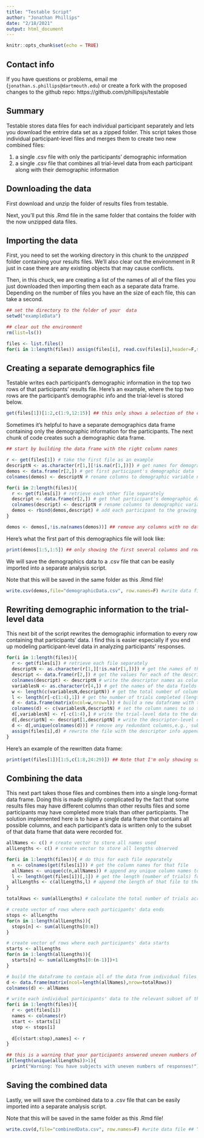 ---
title: "Testable Script"
author: "Jonathan Phillips"
date: "2/18/2021"
output: html_document
---

```{r setup, include=FALSE}
knitr::opts_chunk$set(echo = TRUE)
```

## Contact info

If you have questions or problems, email me (`jonathan.s.phillips@dartmouth.edu`) or create a fork with the proposed changes to the github repo: https://github.com/phillipsjs/testable

## Summary

Testable stores data files for each individual participant separately and lets you download the entrire data set as a zipped folder. This script takes those individual participant-level files and merges them to create two new combined files:

(1) a single .csv file with only the participants' demographic information
(2) a single .csv file that combines all trial-level data from each participant along with their demographic information

## Downloading the data

First download and unzip the folder of results files from testable.

Next, you'll put this .Rmd file in the same folder that contains the folder with the now unzipped data files. 

## Importing the data

First, you need to set the working directory in this chunk to the *unzipped* folder containing your results files. We'll also clear out the environment in R just in case there are any existing objects that may cause conflicts.

Then, in this chuck, we are creating a list of the names of all of the files you just downloaded then importing them each as a separate data frame. Depending on the number of files you have an the size of each file, this can take a second.

```{r importData, message=FALSE}
## set the directory to the folder of your  data
setwd("exampleData")

## clear out the environment
rm(list=ls()) 

files <- list.files()
for(i in 1:length(files)) assign(files[i], read.csv(files[i],header=F,stringsAsFactors=F,na.strings=c("", "NA")))

```

## Creating a separate demographics file

Testable writes each participant's demographic information in the top two rows of that participants' results file. Here's an example, where the top two rows are the participant's demographic info and the trial-level is stored below.

```{r exampleData}

get(files[1])[1:2,c(1:9,12:15)] ## this only shows a selection of the columns for the first rows

```

Sometimes it's helpful to have a separate demographics data frame containing only the demographic information for the participants. The next chunk of code creates such a demographic data frame.

```{r demographics}

## start by building the data frame with the right column names

r <- get(files[1]) # take the first file as an example
descriptN <- as.character(r[1,][!is.na(r[1,])]) # get names for demographics
demos <- data.frame(r[2,]) # get first participant's demographic data
colnames(demos) <- descriptN # rename columns to demographic variable names

for(i in 2:length(files)){
  r <- get(files[i]) # retrieve each other file separately
  descript <- data.frame(r[2,]) # get that participant's demographic data
  colnames(descript) <- descriptN # rename columns to demographic variable names
  demos <- rbind(demos,descript) # add each participant to the growing data frame
}

demos <- demos[,!is.na(names(demos))] ## remove any columns with no data
```

Here's what the first part of this demographics file will look like:

```{r demoPrint}
print(demos[1:5,1:5]) ## only showing the first several columns and rows
```

We will save the demographics data to a .csv file that can be easily imported into a separate analysis script. 

Note that this will be saved in the same folder as this .Rmd file!

```{r writeDemos}
write.csv(demos,file="demographicData.csv", row.names=F) #write data file ## You'll likely want to rename this
```

## Rewriting demographic information to the trial-level data

This next bit of the script rewrites the demographic information to every row containing that participants' data. I find this is easier especially if you end up modeling participant-level data in analyzing participants' responses.

``` {r rewriteDemos}

for(i in 1:length(files)){
  r <- get(files[i]) # retrieve each file separately
  descriptN <- as.character(r[1,][!is.na(r[1,])]) # get the names of the participant decriptors for this file
  descript <- data.frame(r[2,]) # get the values for each of the descriptors
  colnames(descript) <- descriptN # write the descriptor names as column names
  variablesN <- as.character(r[4,]) # get the names of the data fields for this file
  w <- length(c(variablesN,descriptN)) # get the total number of columns needed (width of the data)
  l <- length(r[-c(1:4),1]) # get the number of trials completed (length of the data)
  d <- data.frame(matrix(ncol=w,nrow=l)) # build a new dataframe with these widths and lengths
  colnames(d) <- c(variablesN,descriptN) # set the column names to so that data fields come first and then the descriptors
  d[,variablesN] <- r[-c(1:4),] # write the trial-level data to the dataframe
  d[,descriptN] <- descript[1,descriptN] # write the descriptor-level data to each trial
  d <- d[,unique(colnames(d))] # remove any redundant columns,e.g., subjectGroup gets written to both trial-level and participant-level datafields
  assign(files[i],d) # rewrite the file with the descriptor info appended to each trial
}
```

Here's an example of the rewritten data frame:

```{r exampleData2}

print(get(files[1])[1:5,c(1:8,24:29)]) ## Note that I'm only showing some of the data here to give a picture

```

## Combining the data

This next part takes those files and combines them into a single long-format data frame. Doing this is made slightly complicated by the fact that some results files may have different columns than other results files and some participants may have completed more trials than other particpiants. The solution implemented here is to have a single data frame that contains all possible columns, and each participant's data is written only to the subset of that data frame that data were recorded for.

```{r }
allNames <- c() # create vector to store all names used
allLengths <- c() # create vector to store all lengths observed

for(i in 1:length(files)){ # do this for each file separately
  n <- colnames(get(files[i])) # get the column names for that file
  allNames <- unique(c(n,allNames)) # append any unique column names to the vector of names
  l <- length(get(files[i])[,1]) # get the length (number of trials) for that file
  allLengths <- c(allLengths,l) # append the length of that file to the vector of lengths
}

totalRows <- sum(allLengths) # calculate the total number of trials across all data

# create vector of rows where each participants' data ends
stops <- allLengths 
for(n in 1:length(allLengths)){ 
  stops[n] <- sum(allLengths[0:n])
}

# create vector of rows where each participants' data starts
starts <- allLengths
for(n in 1:length(allLengths)){ 
  starts[n] <- sum(allLengths[0:(n-1)])+1
}

# build the dataframe to contain all of the data from individual files
d <- data.frame(matrix(ncol=length(allNames),nrow=totalRows))
colnames(d) <- allNames

# write each individual participants' data to the relevant subset of that dataframe
for(i in 1:length(files)){
  r <- get(files[i])
  names <- colnames(r)
  start <- starts[i]
  stop <- stops[i]
  
  d[c(start:stop),names] <- r  
}

## this is a warning that your participants answered uneven numbers of trials
if(length(unique(allLengths))>1){
  print("Warning: You have subjects with uneven numbers of responses!")}

```

## Saving the combined data

Lastly, we will save the combined data to a .csv file that can be easily imported into a separate analysis script. 

Note that this will be saved in the same folder as this .Rmd file!

```{r writeData}

write.csv(d,file="combinedData.csv", row.names=F) #write data file ## You'll likely want to rename this

```


